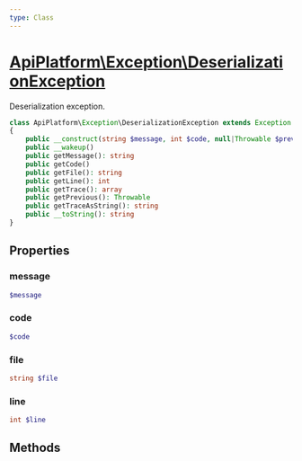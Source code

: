 ```yaml
---
type: Class
---
```


# [ApiPlatform\Exception\DeserializationException](/docs/v3.1/reference/Exception/DeserializationException)

Deserialization exception.


```php
class ApiPlatform\Exception\DeserializationException extends Exception implements Stringable, Throwable, `<a href="/docs/v3.1/reference/Exception/ExceptionInterface">ApiPlatform\Exception\ExceptionInterface</a>`, Symfony\Component\Serializer\Exception\ExceptionInterface
{
    public __construct(string $message, int $code, null|Throwable $previous)
    public __wakeup()
    public getMessage(): string
    public getCode()
    public getFile(): string
    public getLine(): int
    public getTrace(): array
    public getPrevious(): Throwable
    public getTraceAsString(): string
    public __toString(): string
}
```
## Properties
### message

```php
$message
```



### code

```php
$code
```



### file

```php
string $file
```



### line

```php
int $line
```



## Methods
